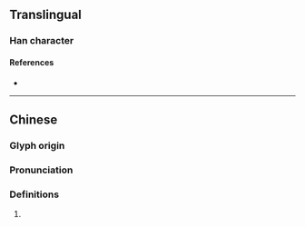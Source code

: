 {{character info/new}}
==Translingual==

===Han character===
{{Han char|rn=96|rad=玉|as=11|sn=15|four=14194|canj=MGTOD|ids=⿰𤣩荼}}

====References====
* {{Han ref|kx=0740.120|dkj=21181|dj=1150.060|hdz=21134.070|uh=7479|ud=29817|bh=E6AB|bd=59051}}

----

==Chinese==
{{zh-forms}}

===Glyph origin===
{{Han etym}}

===Pronunciation===
{{zh-pron
|m=shū
|c=
|mc=y
|oc=y
|cat=
}}

===Definitions===
{{zh-hanzi}}

# {{rfdef|zh}}